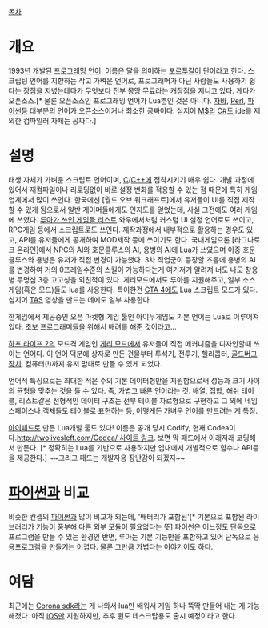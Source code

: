 [[목차]]

= 개요 =
1993년 개발된 [[프로그래밍 언어]]. 이름은 달을 의미하는 [[포르투갈]]어 단어라고 한다. 스크립팅 언어를 지향하는 작고 가벼운 언어로, 프로그래머가 아닌 사람들도 사용하기 쉽다는 장점을 지녔는데다가 무엇보다 전부 몽땅 무료라는 캐장점을 지니고 있다. 게다가 오픈소스.[* 물론 오픈소스인 프로그래밍 언어가 Lua뿐인 것은 아니다. [[자바]], [[Perl]], [[파이썬]]등 대부분의 언어가 오픈소스이거나 최소한 공짜이다. 심지어 [[마이크로소프트|M$]]의 [[C%23|C#]]도 ide를 제외한 컴파일러 자체는 공짜다.]

= 설명 =
태생 자체가 가벼운 스크립트 언어이며, [[C(프로그래밍 언어)|C]]/[[C++]]에 접착시키기 매우 쉽다. 개발 과정에 있어서 재컴파일이나 리로딩없이 바로 설정 변화를 적용할 수 있는 점 때문에 특히 게임업계에서 많이 쓰인다. 한국에선 [월드 오브 워크래프트]에서 유저들이 UI를 직접 제작할 수 있게 됨으로서 일반 게이머들에게도 인지도를 얻었는데, 사실 그전에도 여러 게임에 쓰였다. [http://en.wikipedia.org/wiki/Category:Lua-scripted_video_games 루아가 쓰인 게임들 리스트] 와우에서처럼 커스텀 UI 설정 언어로도 쓰이고, RPG게임 등에서 스크립트로도 쓰인다. 제작과정에서 내부적으로 활용하는 경우도 있고, API를 유저들에게 공개하여 MOD제작 등에 쓰이기도 한다. 국내게임으론 [라그나로크 온라인]에서 NPC의 AI와 호문클루스의 AI, 용병의 AI에 Lua가 쓰였으며 이중 호문클루스와 용병은 유저가 직접 변경이 가능했다. 3차 직업군이 등장할 즈음에 용병의 AI를 변경하여 거의 0프레임수준의 스킬이 가능하다는게 여기저기 알려져 너도 나도 창용병 무명섬 3층 고고싱을 외친적이 있다.
게리모드에서도 루아를 지원해주고, 일부 소스게임(혹은 모드)들도 lua를 사용한다. 특이한건 [[GTA 4]]에도 Lua 스크립트 모드가 있다. 심지어 [[Tool-Assisted Speedrun|TAS]] 영상을 만드는 데에도 일부 사용한다.

한게임에서 제공중인 오픈 마켓형 게임 툴인 아이두게임도 기본 언어는 Lua로 이루어져있다. 초보 프로그래머들을 위해서 배려를 해준 것이라고...

[[하프 라이프 2]]의 모드격 게임인 [[게리 모드]]에서 유저들이 직접 메커니즘을 디자인할때 쓰이는 언어다. 이 언어 덕분에 상자로 만든 건물부터 투석기, 전투기, 헬리콥터, [[골드버그 장치]], 컴퓨터(!)까지 유저 맘대로 만들 수 있게 되었다.

언어적 특징으로는 최대한 적은 수의 기본 데이터형만을 지원함으로써 성능과 크기 사이의 균형을 맞추는 것을 들 수 있다. 즉, 가볍고 빠른 언어라는 것. 배열, 집합, 해쉬 테이블, 리스트같은 전형적인 데이터 구조는 전부 테이블 자료형으로 구현하고 그 외에 네임스페이스나 객체들도 테이블로 표현하는 등, 어떻게든 가벼운 언어를 만드려는 게 특징.

[[아이패드]]로 만든 Lua개발 툴도 있다! 이름은 공개 당시 Codify, 현재 Codea이다.[[http://twolivesleft.com/Codea/ 사이트 링크]]. 보면 막 패드에서 이래저래 코딩해서 만든다. [* 정확히는 Lua를 기반으로 사용하지만 앱내에서 개별적으로 함수나 API등을 제공한다.] ~~그리고 패드는 개발자용 장난감이 되겠지~~

= [[파이썬]]과 비교 =
비슷한 컨셉의 [[파이썬]]과 많이 비교가 되는데, '배터리가 포함된'[* 기본으로 포함된 라이브러리가 기능이 풍부해 다른 외부 모듈이 필요없다는 뜻] 파이썬은 어느정도 단독으로 프로그램을 만들 수 있는 환경인 반면, 루아는 기본 기능만을 포함하고 있어 단독으로 응용프로그램을 만들기는 어렵다. 물론 그만큼 가볍다는 이야기이도 하다.

= 여담 =
최근에는 [[http://coronalabs.com/|Corona sdk]]라는 게 나와서 lua만 배워서 게임 하나 뚝딱 만들어 내는 게 가능해졌다. 아직 [[iOS]]만 지원하지만, 추후 윈도 데스크탑용도 출시 예정이라고 한다.


